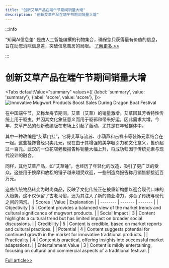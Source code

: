 ```yaml
---
title: "创新艾草产品在端午节期间销量大增"
description: "创新艾草产品在端午节期间销量大增"
---
```



:::info

“知闻AI信息差“ 是由人工智能编撰的刊物集合，确保您只获得最有价值的信息，旨在助您消除信息差，突破信息茧房的局限。  [了解更多 >>](/)

:::

# 创新艾草产品在端午节期间销量大增


<Tabs
	defaultValue="summary"
	values={[
	{label: 'summary', value: 'summary'},
	{label: 'score', value: 'score'},
]}>
<TabItem value="summary">
<img
  src="https://image.informedainews.com/2024/06/Foo-8KH-1717983645-0.jpg"
  alt="Innovative Mugwort Products Boost Sales During Dragon Boat Festival"
/>



在中国端午节，又称龙舟节期间，艾草（艾草）的销量激增。艾草因其芳香特性传统上用于驱虫，并因其文化象征意义而用于驱邪和带来好运，因此需求大增。今年，艾草产品的创新改编版在市场上引起了轰动，尤其是在年轻群体中。

其中一种改编是“艾草门挂”，它将艾草与流苏、小葫芦和吉祥卡等装饰元素结合在一起。这些挂饰曾经只卖几元，现在由于其增强的美学吸引力和文化意义，售价超过一百元。武汉的一位花店老板报告称销量大幅上升，将成功归因于传统元素与现代设计的融合。

同样，其他艾草产品，如“艾草锤”，也经历了年轻化的改造，吸引了更广泛的受众。这些用于按摩和放松的锤子越来越受欢迎，一些制造商报告称月销售额接近百万元。

这些传统物品转变为时尚商品，反映了文化传统正在被重新构想以迎合现代口味的大趋势。这不仅保留了古老习俗，还为其注入了新的商业潜力，弥合了传统与现代之间的鸿沟。
</TabItem>
<TabItem value="score">
	| Scores     | Value   | Explanation |
	| -------- | ------- | ------- |
	| Objectivity  | 5    | Content provides a balanced view of the market trends and cultural significance of mugwort products.    |
	| Social Impact | 3     | Content highlights a cultural trend but has limited impact on broader social discussions.    |
	| Credibility    | 5    | Content is credible, based on market reports and cultural practices.    |
	| Potential    | 4    | Content suggests potential for continued growth in the market for innovative traditional products.    |
	| Practicality    | 4    | Content is practical, offering insights into successful market adaptations.    |
	| Entertainment Value    | 3    | Content is mildly entertaining, focusing on cultural and commercial aspects of a traditional festival.    |
</TabItem>
</Tabs>

[Full article>>](https://www.36kr.com/p/2811112411859206)
